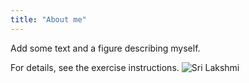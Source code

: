 ```yaml
---
title: "About me"
---
```


Add some text and a figure describing myself.

For details, see the exercise instructions.
![Sri Lakshmi](sri.jpg)
